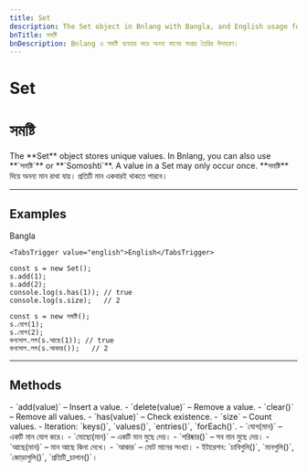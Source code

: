 ```yaml
---
title: Set
description: The Set object in Bnlang with Bangla, and English usage for unique collections.
bnTitle: সমষ্টি
bnDescription: Bnlang এ সমষ্টি ব্যবহার করে অনন্য মানের সংগ্রহ তৈরির উদাহরণ।
---
```


# <I18nEnglish>Set</I18nEnglish>
# <I18nBangla>সমষ্টি</I18nBangla>


<I18nEnglish>
The **Set** object stores unique values. In Bnlang, you can also use **`সমষ্টি`** or **`Somoshti`**. A value in a Set may only occur once.
</I18nEnglish>

<I18nBangla>
**সমষ্টি** দিয়ে অনন্য মান রাখা যায়। প্রতিটি মান একবারই থাকতে পারবে।
</I18nBangla>



---

## Examples

<Tabs defaultValue="bangla" className="w-full">
  <TabsList>
    <TabsTrigger value="bangla">Bangla</TabsTrigger>
    
    <TabsTrigger value="english">English</TabsTrigger>
  </TabsList>

  <TabsContent value="english">

```bnl
const s = new Set();
s.add(1);
s.add(2);
console.log(s.has(1)); // true
console.log(s.size);   // 2
```
  </TabsContent>

  <TabsContent value="bangla">

```bnl
const s = new সমষ্টি();
s.যোগ(1);
s.যোগ(2);
কনসোল.লগ(s.আছে(1)); // true
কনসোল.লগ(s.আকার());   // 2
```
  </TabsContent>

  
</Tabs>

---

## Methods

<I18nEnglish>
- `add(value)` – Insert a value.
- `delete(value)` – Remove a value.
- `clear()` – Remove all values.
- `has(value)` – Check existence.
- `size` – Count values.
- Iteration: `keys()`, `values()`, `entries()`, `forEach()`.
</I18nEnglish>

<I18nBangla>
- `যোগ(মান)` – একটি মান যোগ করে।
- `মোছো(মান)` – একটি মান মুছে দেয়।
- `পরিষ্কার()` – সব মান মুছে দেয়।
- `আছে(মান)` – মান আছে কিনা দেখে।
- `আকার` – মোট মানের সংখ্যা।
- ইটারেশন: `চাবিগুলি()`, `মানগুলি()`, `জোড়াগুলি()`, `প্রতিটি_চালান()`।
</I18nBangla>


